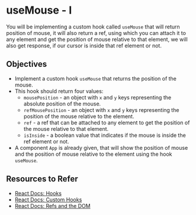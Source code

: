 # useMouse - I

You will be implementing a custom hook called `useMouse` that will return position of mouse, it will also return a ref, using which you can attach it to any element and get the position of mouse relative to that element, we will also get response, if our cursor is inside that ref element or not.

## Objectives

- Implement a custom hook `useMouse` that returns the position of the mouse.
- This hook should return four values:
    - `mousePosition` - an object with `x` and `y` keys representing the absolute position of the mouse.
    - `refMousePosition` - an object with `x` and `y` keys representing the position of the mouse relative to the element.
    - `ref` - a ref that can be attached to any element to get the position of the mouse relative to that element.
    - `isInside` - a boolean value that indicates if the mouse is inside the ref element or not.
- A component `App` is already given, that will show the position of mouse and the position of mouse relative to the element using the hook `useMouse`.


## Resources to Refer

- [React Docs: Hooks](https://react.dev/reference/react/hooks)
- [React Docs: Custom Hooks](https://react.dev/learn/reusing-logic-with-custom-hooks)
- [React Docs: Refs and the DOM](https://react.dev/learn/manipulating-the-dom-with-refs)